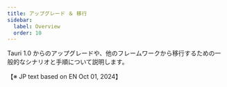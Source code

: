 ```yaml
---
title: アップグレード ＆ 移行
sidebar:
  label: Overview
  order: 10
---
```


Tauri 1.0 からのアップグレードや、他のフレームワークから移行するための一般的なシナリオと手順について説明します。


<CardGrid>
  <LinkCard
    title="Tauri 1.0 からのアップグレード"
    href="/start/migrate/from-tauri-1/"
    description="バージョン 1.0 のプロジェクトをバージョン 2.0 にアップグレードするために必要なアップデートについて"
  />
  <LinkCard
    title="Tauri 2.0 ベータ版からの移行"
    href="/start/migrate/from-tauri-2-beta/"
    description="2.0 ベータ版プロジェクトを 2.0 正規版にアップグレードするために必要なアプデートについて"
  />
</CardGrid>

<p text-align: right>
【※ JP text based on EN Oct 01, 2024】
</p>
